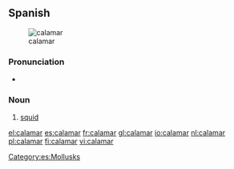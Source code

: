 ==Spanish==
{{wikipedia|lang=es}}
[[Image:Loligo vulgaris.jpg|thumb|calamar]]

===Pronunciation===
* {{IPA|/ka.laˈmaɾ/}}

===Noun===
{{es-noun-m|pl=calamares}}

# [[squid]]

[[Category:es:Mollusks]]

[[el:calamar]]
[[es:calamar]]
[[fr:calamar]]
[[gl:calamar]]
[[io:calamar]]
[[nl:calamar]]
[[pl:calamar]]
[[fi:calamar]]
[[vi:calamar]]